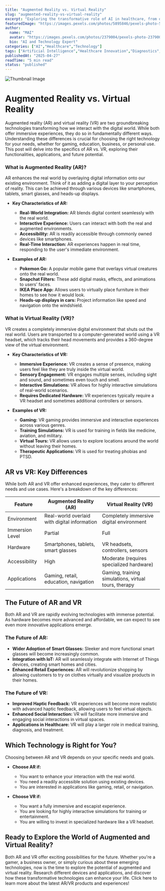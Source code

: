 ```yaml
---
title: "Augmented Reality vs. Virtual Reality"
slug: "augmented-reality-vs-virtual-reality"
excerpt: "Exploring the transformative role of AI in healthcare, from diagnostics to drug discovery."
featuredImage: "https://images.pexels.com/photos/5895846/pexels-photo-5895846.jpeg?auto=compress&cs=tinysrgb&w=1260&h=750&dpr=1"
author:
  name: "MAI"
  avatar: "https://images.pexels.com/photos/2379004/pexels-photo-2379004.jpeg?auto=compress&cs=tinysrgb&w=1260&h=750&dpr=1"
  bio: "AI and Technology Expert"
categories: ["AI","Healthcare","Technology"]
tags: ["Artificial Intelligence","Healthcare Innovation","Diagnostics","Drug Discovery"]
publishedAt: "2025-04-27"
readTime: "5 min read"
status: "published"
---
```

![Thumbnail Image](https://images.pexels.com/photos/5895846/pexels-photo-5895846.jpeg?auto=compress&cs=tinysrgb&w=1260&h=750&dpr=1 "AI in Healthcare")

# Augmented Reality vs. Virtual Reality

Augmented reality (AR) and virtual reality (VR) are two groundbreaking technologies transforming how we interact with the digital world.  While both offer immersive experiences, they do so in fundamentally different ways. Understanding these differences is crucial for choosing the right technology for your needs, whether for gaming, education, business, or personal use.  This post will delve into the specifics of AR vs. VR, exploring their functionalities, applications, and future potential.

### What is Augmented Reality (AR)?

AR enhances the real world by overlaying digital information onto our existing environment.  Think of it as adding a digital layer to your perception of reality.  This can be achieved through various devices like smartphones, tablets, smart glasses, and heads-up displays.

* **Key Characteristics of AR:**
    * **Real-World Integration:** AR blends digital content seamlessly with the real world.
    * **Interactive Experience:** Users can interact with both the real and augmented environments.
    * **Accessibility:** AR is readily accessible through commonly owned devices like smartphones.
    * **Real-Time Interaction:** AR experiences happen in real time, responding to the user's immediate environment.

* **Examples of AR:**
    * **Pokemon Go:** A popular mobile game that overlays virtual creatures onto the real world.
    * **Snapchat Filters:**  These add digital masks, effects, and animations to users' faces.
    * **IKEA Place App:** Allows users to virtually place furniture in their homes to see how it would look.
    * **Heads-up displays in cars:** Project information like speed and navigation onto the windshield.


### What is Virtual Reality (VR)?

VR creates a completely immersive digital environment that shuts out the real world.  Users are transported to a computer-generated world using a VR headset, which tracks their head movements and provides a 360-degree view of the virtual environment.

* **Key Characteristics of VR:**
    * **Immersive Experience:** VR creates a sense of presence, making users feel like they are truly inside the virtual world.
    * **Sensory Engagement:** VR engages multiple senses, including sight and sound, and sometimes even touch and smell.
    * **Interactive Simulations:** VR allows for highly interactive simulations of real-world scenarios.
    * **Requires Dedicated Hardware:** VR experiences typically require a VR headset and sometimes additional controllers or sensors.

* **Examples of VR:**
    * **Gaming:** VR gaming provides immersive and interactive experiences across various genres.
    * **Training Simulations:** VR is used for training in fields like medicine, aviation, and military.
    * **Virtual Tours:** VR allows users to explore locations around the world without leaving their homes.
    * **Therapeutic Applications:** VR is used for treating phobias and PTSD.



## AR vs VR: Key Differences

While both AR and VR offer enhanced experiences, they cater to different needs and use cases. Here's a breakdown of the key differences:

| Feature          | Augmented Reality (AR)                                    | Virtual Reality (VR)                                          |
|-----------------|---------------------------------------------------------|-------------------------------------------------------------|
| Environment      | Real-world overlaid with digital information                | Completely immersive digital environment                     |
| Immersion Level  | Partial                                                  | Full                                                        |
| Hardware        | Smartphones, tablets, smart glasses                        | VR headsets, controllers, sensors                              |
| Accessibility    | High                                                     | Moderate (requires specialized hardware)                        |
| Applications    | Gaming, retail, education, navigation                   | Gaming, training simulations, virtual tours, therapy        |


## The Future of AR and VR

Both AR and VR are rapidly evolving technologies with immense potential.  As hardware becomes more advanced and affordable, we can expect to see even more innovative applications emerge.

### The Future of AR:

* **Wider Adoption of Smart Glasses:**  Sleeker and more functional smart glasses will become increasingly common.
* **Integration with IoT:** AR will seamlessly integrate with Internet of Things devices, creating smart homes and cities.
* **Enhanced Retail Experiences:** AR will revolutionize shopping by allowing customers to try on clothes virtually and visualize products in their homes.

### The Future of VR:

* **Improved Haptic Feedback:** VR experiences will become more realistic with advanced haptic feedback, allowing users to feel virtual objects.
* **Enhanced Social Interaction:** VR will facilitate more immersive and engaging social interactions in virtual spaces.
* **Applications in Healthcare:** VR will play a larger role in medical training, diagnosis, and treatment.



## Which Technology is Right for You?

Choosing between AR and VR depends on your specific needs and goals.

* **Choose AR if:**
    * You want to enhance your interaction with the real world.
    * You need a readily accessible solution using existing devices.
    * You are interested in applications like gaming, retail, or navigation.

* **Choose VR if:**
    * You want a fully immersive and escapist experience.
    * You are looking for highly interactive simulations for training or entertainment.
    * You are willing to invest in specialized hardware like a VR headset.


## Ready to Explore the World of Augmented and Virtual Reality?

Both AR and VR offer exciting possibilities for the future.  Whether you're a gamer, a business owner, or simply curious about these emerging technologies, now is the time to explore the potential of augmented and virtual reality.  Research different devices and applications, and discover how these transformative technologies can enhance your life.  Click here to learn more about the latest AR/VR products and experiences!
